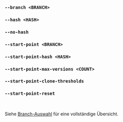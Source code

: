 ### `--branch <BRANCH>`
### `--hash <HASH>`
### `--no-hash`
### `--start-point <BRANCH>`
### `--start-point-hash <HASH>`
### `--start-point-max-versions <COUNT>`
### `--start-point-clone-thresholds`
### `--start-point-reset`

<br />

Siehe [Branch-Auswahl](/de/docs/explanation/branch-selection/) für eine vollständige Übersicht.